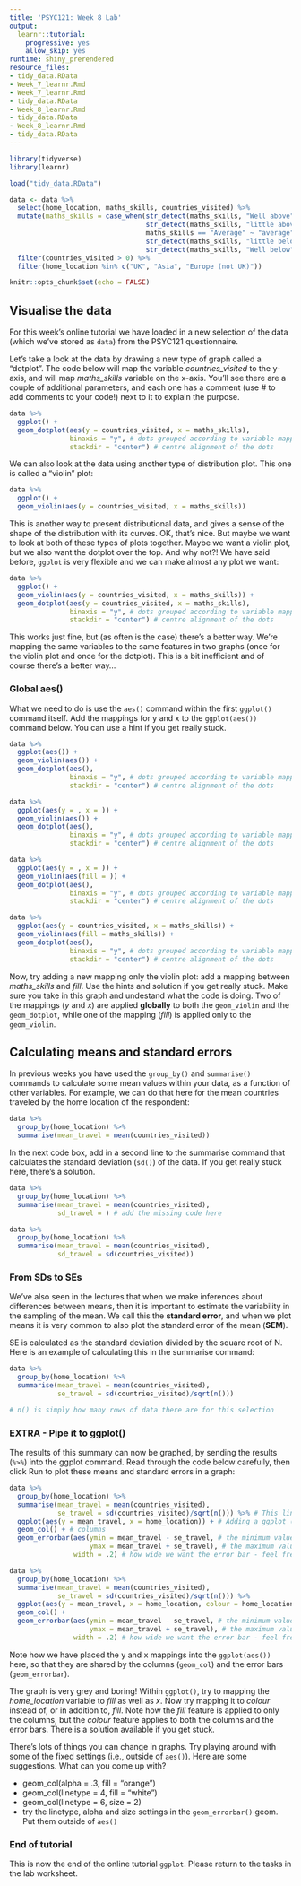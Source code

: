 ```yaml
---
title: 'PSYC121: Week 8 Lab'
output:
  learnr::tutorial:
    progressive: yes
    allow_skip: yes
runtime: shiny_prerendered
resource_files:
- tidy_data.RData
- Week_7_learnr.Rmd
- Week_7_learnr.Rmd
- tidy_data.RData
- Week_8_learnr.Rmd
- tidy_data.RData
- Week_8_learnr.Rmd
- tidy_data.RData
---
```


```r
library(tidyverse)
library(learnr)

load("tidy_data.RData")

data <- data %>%
  select(home_location, maths_skills, countries_visited) %>%
  mutate(maths_skills = case_when(str_detect(maths_skills, "Well above") ~ "above",
                                  str_detect(maths_skills, "little above") ~ "above",
                                  maths_skills == "Average" ~ "average",
                                  str_detect(maths_skills, "little below") ~ "below",
                                  str_detect(maths_skills, "Well below") ~ "below")) %>% 
  filter(countries_visited > 0) %>% 
  filter(home_location %in% c("UK", "Asia", "Europe (not UK)"))

knitr::opts_chunk$set(echo = FALSE)
```

## Visualise the data

For this week's online tutorial we have loaded in a new selection of the data (which we've stored as `data`) from the PSYC121 questionnaire. 

Let's take a look at the data by drawing a new type of graph called a "dotplot". The code below will map the variable *countries_visited* to the y-axis, and will map *maths_skills* variable on the x-axis. You'll see there are a couple of additional parameters, and each one has a comment (use # to add comments to your code!) next to it to explain the purpose.

```r

data %>% 
  ggplot() +
  geom_dotplot(aes(y = countries_visited, x = maths_skills),
               binaxis = "y", # dots grouped according to variable mapped to y
               stackdir = "center") # centre alignment of the dots

```

We can also look at the data using another type of distribution plot. This one is called a "violin" plot:

```r

data %>% 
  ggplot() +
  geom_violin(aes(y = countries_visited, x = maths_skills)) 

```

This is another way to present distributional data, and gives a sense of the shape of the distribution with its curves. OK, that's nice. But maybe we want to look at both of these types of plots together. Maybe we want a violin plot, but we also want the dotplot over the top. And why not?! We have said before, `ggplot` is very flexible and we can make almost any plot we want:

```r

data %>% 
  ggplot() +
  geom_violin(aes(y = countries_visited, x = maths_skills)) +
  geom_dotplot(aes(y = countries_visited, x = maths_skills),
               binaxis = "y", # dots grouped according to variable mapped to y
               stackdir = "center") # centre alignment of the dots

```

This works just fine, but (as often is the case) there's a better way. We're mapping the same variables to the same features in two graphs (once for the violin plot and once for the dotplot). This is a bit inefficient and of course there's a better way...

### Global aes()

What we need to do is use the `aes()` command within the first `ggplot()` command itself. Add the mappings for y and x to the `ggplot(aes())` command below. You can use a hint if you get really stuck.

```r

data %>% 
  ggplot(aes()) + 
  geom_violin(aes()) +
  geom_dotplot(aes(),
               binaxis = "y", # dots grouped according to variable mapped to y
               stackdir = "center") # centre alignment of the dots

```
```r

data %>% 
  ggplot(aes(y = , x = )) + 
  geom_violin(aes()) +
  geom_dotplot(aes(),
               binaxis = "y", # dots grouped according to variable mapped to y
               stackdir = "center") # centre alignment of the dots

```
```r

data %>% 
  ggplot(aes(y = , x = )) + 
  geom_violin(aes(fill = )) + 
  geom_dotplot(aes(),
               binaxis = "y", # dots grouped according to variable mapped to y
               stackdir = "center") # centre alignment of the dots

```
```r

data %>% 
  ggplot(aes(y = countries_visited, x = maths_skills)) + 
  geom_violin(aes(fill = maths_skills)) +
  geom_dotplot(aes(),
               binaxis = "y", # dots grouped according to variable mapped to y
               stackdir = "center") # centre alignment of the dots

```

Now, try adding a new mapping only the violin plot: add a mapping between *maths_skills* and *fill*. Use the hints and solution if you get really stuck. Make sure you take in this graph and undestand what the code is doing. Two of the mappings (*y* and *x*) are applied **globally** to both the `geom_violin` and the `geom_dotplot`, while one of the mapping (*fill*) is applied only to the `geom_violin`.

## Calculating means and standard errors

In previous weeks you have used the `group_by()` and `summarise()` commands to calculate some mean values within your data, as a function of other variables. For example, we can do that here for the mean countries traveled by the home location of the respondent:

```r

data %>% 
  group_by(home_location) %>% 
  summarise(mean_travel = mean(countries_visited))


```

In the next code box, add in a second line to the summarise command that calculates the standard deviation (`sd()`) of the data. If you get really stuck here, there's a solution.

```r

data %>% 
  group_by(home_location) %>% 
  summarise(mean_travel = mean(countries_visited),
            sd_travel = ) # add the missing code here


```

```r

data %>% 
  group_by(home_location) %>% 
  summarise(mean_travel = mean(countries_visited),
            sd_travel = sd(countries_visited))


```

### From SDs to SEs

We've also seen in the lectures that when we make inferences about differences between means, then it is important to estimate the variability in the sampling of the mean. We call this the **standard error**, and when we plot means it is very common to also plot the standard error of the mean (**SEM**). 

SE is calculated as the standard deviation divided by the square root of N. Here is an example of calculating this in the summarise command: 

```r

data %>% 
  group_by(home_location) %>% 
  summarise(mean_travel = mean(countries_visited),
            se_travel = sd(countries_visited)/sqrt(n())) 

# n() is simply how many rows of data there are for this selection


```

### EXTRA - Pipe it to ggplot()

The results of this summary can now be graphed, by sending the results (`%>%`) into the ggplot command. Read through the code below carefully, then click Run to plot these means and standard errors in a graph:

```r

data %>% 
  group_by(home_location) %>% 
  summarise(mean_travel = mean(countries_visited),
            se_travel = sd(countries_visited)/sqrt(n())) %>% # This line and those above are the same as the previous code chunk
  ggplot(aes(y = mean_travel, x = home_location)) + # Adding a ggplot (graph)
  geom_col() + # columns
  geom_errorbar(aes(ymin = mean_travel - se_travel, # the minimum value for the error bar
                    ymax = mean_travel + se_travel), # the maximum value for the error bar
                width = .2) # how wide we want the error bar - feel free to change this.


```

```r

data %>% 
  group_by(home_location) %>% 
  summarise(mean_travel = mean(countries_visited),
            se_travel = sd(countries_visited)/sqrt(n())) %>% 
  ggplot(aes(y = mean_travel, x = home_location, colour = home_location, fill = home_location)) +
  geom_col() +
  geom_errorbar(aes(ymin = mean_travel - se_travel, # the minimum value for the error bar
                    ymax = mean_travel + se_travel), # the maximum value for the error bar
                width = .2) # how wide we want the error bar - feel free to change this.


```

Note how we have placed the y and x mappings into the `ggplot(aes())` here, so that they are shared by the columns (`geom_col`) and the error bars (`geom_errorbar`). 

The graph is very grey and boring! Within `ggplot()`, try to mapping the *home_location* variable to *fill* as well as *x*. Now try mapping it to *colour* instead of, or in addition to, *fill*. Note how the *fill* feature is applied to only the columns, but the *colour* feature applies to both the columns and the error bars. There is a solution available if you get stuck.

There's lots of things you can change in graphs. Try playing around with some of the fixed settings (i.e., outside of `aes()`). Here are some suggestions. What can you come up with?

- geom_col(alpha = .3, fill = "orange")
- geom_col(linetype = 4, fill = "white")
- geom_col(linetype = 6, size = 2)
- try the linetype, alpha and size settings in the `geom_errorbar()` geom. Put them outside of `aes()`


### End of tutorial

This is now the end of the online tutorial `ggplot`. Please return to the tasks in the lab worksheet.





